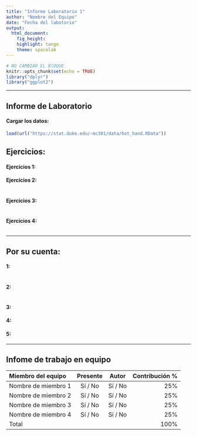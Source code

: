 ```yaml
---
title: "Informe Laboratorio 1"
author: "Nombre del Equipo"
date: "Fecha del labotorio"
output: 
  html_document:
    fig_height:
    highlight: tango
    theme: spacelab
---
```


```r
# NO CAMBIAR EL BlOQUE
knitr::opts_chunk$set(echo = TRUE)
library("dplyr")
library("ggplot2")
```

***

## Informe de Laboratorio

#### Cargar los datos:
```r
load(url("https://stat.duke.edu/~mc301/data/hot_hand.RData"))
```

## Ejercicios:

#### Ejercicios 1: 



#### Ejercicios 2: 


```r

```


#### Ejercicios 3: 


```r

```


#### Ejercicios 4: 


```r

```


* * *

## Por su cuenta:

#### 1: 


```r

```


#### 2: 


```r

```


#### 3: 


#### 4: 


#### 5:


* * *

## Infome de trabajo en equipo

<!--
Para cada miembro del equipo, escriba su nombre, si estuvo o presente en la
sesión de laboratorio, si fue autor en esta semana y su contribución al 
laboratorio (como porcentaje). Los porcentajes deben sumar 100.
-->

| Miembro del equipo      | Presente  | Autor   | Contribución % |
|:------------------------|:---------:|:-------:|---------------:|
| Nombre de miembro 1     | Sí / No   | Sí / No | 25%            |
| Nombre de miembro 2     | Sí / No   | Sí / No | 25%            |
| Nombre de miembro 3     | Sí / No   | Sí / No | 25%            |
| Nombre de miembro 4     | Sí / No   | Sí / No | 25%            |
| Total                   |           |         | 100%           |
